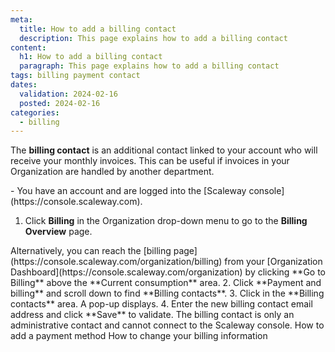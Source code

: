 ```yaml
---
meta:
  title: How to add a billing contact
  description: This page explains how to add a billing contact
content:
  h1: How to add a billing contact
  paragraph: This page explains how to add a billing contact
tags: billing payment contact
dates:
  validation: 2024-02-16
  posted: 2024-02-16
categories:
  - billing
---
```


The **billing contact** is an additional contact linked to your account who will receive your monthly invoices. This can be useful if invoices in your Organization are handled by another department. 

<Message type="requirement">
  - You have an account and are logged into the [Scaleway console](https://console.scaleway.com).
</Message>

1. Click **Billing** in the Organization drop-down menu to go to the **Billing Overview** page.
 <Message type="tip">
      Alternatively, you can reach the [billing page](https://console.scaleway.com/organization/billing) from your [Organization Dashboard](https://console.scaleway.com/organization) by clicking **Go to Billing** above the **Current consumption** area.
    </Message>
2. Click **Payment and billing** and scroll down to find **Billing contacts**.
3. Click <Icon name="edit" /> in the **Billing contacts** area. A pop-up displays.
4. Enter the new billing contact email address and click **Save** to validate.

<Message type="important">
  The billing contact is only an administrative contact and cannot connect to the Scaleway console.
</Message>


<Navigation title="See also">
  <PreviousButton to="/console/billing/how-to/add-payment-method">How to add a payment method</PreviousButton>
  <NextButton to="/console/billing/how-to/change-billing-information">How to change your billing information</NextButton>
</Navigation>
